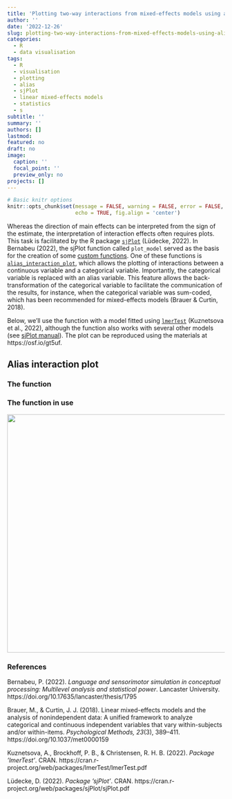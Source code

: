 ```yaml
---
title: 'Plotting two-way interactions from mixed-effects models using alias variables'
author: ''
date: '2022-12-26'
slug: plotting-two-way-interactions-from-mixed-effects-models-using-alias-variables
categories:
  - R
  - data visualisation
tags:
  - R
  - visualisation
  - plotting
  - alias
  - sjPlot
  - linear mixed-effects models
  - statistics
  - s
subtitle: ''
summary: ''
authors: []
lastmod: 
featured: no
draft: no
image:
  caption: '' 
  focal_point: ''
  preview_only: no
projects: []
---
```



```r

# Basic knitr options
knitr::opts_chunk$set(message = FALSE, warning = FALSE, error = FALSE, 
                      echo = TRUE, fig.align = 'center')

```


Whereas the direction of main effects can be interpreted from the sign of the estimate, the interpretation of interaction effects often requires plots. This task is facilitated by the R package [`sjPlot`](https://cran.r-project.org/web/packages/sjPlot/sjPlot.pdf) (Lüdecke, 2022). In Bernabeu (2022), the sjPlot function called `plot_model` served as the basis for the creation of some [custom functions](https://github.com/pablobernabeu/language-sensorimotor-simulation-PhD-thesis/tree/main/R_functions). One of these functions is [`alias_interaction_plot`](https://github.com/pablobernabeu/language-sensorimotor-simulation-PhD-thesis/blob/main/R_functions/alias_interaction_plot.R), which allows the plotting of interactions between a continuous variable and a categorical variable. Importantly, the categorical variable is replaced with an alias variable. This feature allows the back-transformation of the categorical variable to facilitate the communication of the results, for instance, when the categorical variable was sum-coded, which has been recommended for mixed-effects models (Brauer & Curtin, 2018).

Below, we'll use the function with a model fitted using [`lmerTest`](https://cran.r-project.org/web/packages/lmerTest/lmerTest.pdf) (Kuznetsova et al., 2022), although the function also works with several other models (see [sjPlot manual](https://cran.r-project.org/web/packages/sjPlot/sjPlot.pdf)). The plot can be reproduced using the materials at https://osf.io/gt5uf.


## Alias interaction plot

### The function

<script src="https://emgithub.com/embed-v2.js?target=https%3A%2F%2Fgithub.com%2Fpablobernabeu%2Flanguage-sensorimotor-simulation-PhD-thesis%2Fblob%2Fmain%2FR_functions%2Falias_interaction_plot.R&style=a11y-dark&type=code&showBorder=on&showLineNumbers=on&showFileMeta=on&showFullPath=on&showCopy=on"></script>

### The function in use

<script src="https://emgithub.com/embed-v2.js?target=https%3A%2F%2Fgithub.com%2Fpablobernabeu%2Flanguage-sensorimotor-simulation-PhD-thesis%2Fblob%2Fmain%2Fsemanticpriming%2Ffrequentist_analysis%2Fsemanticpriming-interactions-with-SOA.R&style=a11y-dark&type=code&showBorder=on&showLineNumbers=on&showFileMeta=on&showFullPath=on&showCopy=on"></script>

[![](Screenshot 2022-12-27 234345.png){width=550px}](https://github.com/pablobernabeu/language-sensorimotor-simulation-PhD-thesis/blob/main/semanticpriming/frequentist_analysis/plots/semanticpriming-interactions-with-SOA.pdf)


### References

Bernabeu, P. (2022). *Language and sensorimotor simulation in conceptual processing: Multilevel analysis and statistical power*. Lancaster University. https://doi.org/10.17635/lancaster/thesis/1795

Brauer, M., & Curtin, J. J. (2018). Linear mixed-effects models and the analysis of nonindependent data: A unified framework to analyze categorical and continuous independent variables that vary within-subjects and/or within-items. *Psychological Methods, 23*(3), 389–411. https://doi.org/10.1037/met0000159

Kuznetsova, A., Brockhoff, P. B., & Christensen, R. H. B. (2022). *Package ’lmerTest’*. CRAN. https://cran.r-project.org/web/packages/lmerTest/lmerTest.pdf

Lüdecke, D. (2022). *Package ’sjPlot’*. CRAN. https://cran.r-project.org/web/packages/sjPlot/sjPlot.pdf


